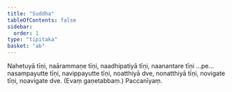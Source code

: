 ```yaml
---
title: "Suddha"
tableOfContents: false
sidebar:
  order: 1
type: "tipitaka"
basket: "ab"
---
```



<DynamicBreadcrumb />

<Division number="19">

<Paragraph number="2657">
Nahetuyā tīṇi, naārammaṇe tīṇi, naadhipatiyā tīṇi, naanantare tīṇi …pe…  nasampayutte tīṇi, navippayutte tīṇi, noatthiyā dve, nonatthiyā tīṇi, novigate tīṇi, noavigate dve. (Evaṃ gaṇetabbaṃ.)

</Paragraph>
</Division>

<Paragraph number="2658" type="center">
Paccanīyaṃ.
</Paragraph>